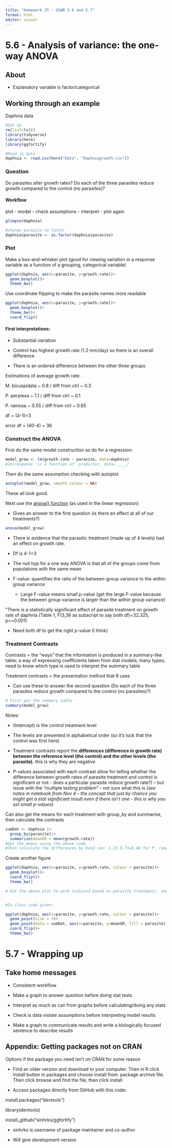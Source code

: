 ```yaml
---
title: "Homework 25 - GSWR 5.6 and 5.7"
format: html
editor: visual
---
```


# 5.6 - Analysis of variance: the one-way ANOVA

## About

-   Explanatory variable is factor/categorical

## Working through an example

Daphnia data

```r
#Set up
rm(list=ls())
library(tidyverse)
library(here)
library(ggfortify)

#Read in data
daphnia <- read.csv(here("Data", "Daphniagrowth.csv"))
```

### Question

Do parasites alter growth rates? Do each of the three parasites reduce growth compared to the control (no parasites)?

#### Workflow

plot - model - check assumptions - interpret - plot again

```r
glimpse(daphnia)

#change parasite to factor
daphnia$parasite <- as.factor(daphnia$parasite)
```

### Plot

Make a box-and-whisker plot (good for viewing variation in a response variable as a function of a grouping, categorical variable)

```r
ggplot(daphnia, aes(x=parasite, y=growth.rate))+
  geom_boxplot()+
  theme_bw()
```

Use coordinate flipping to make the parasite names more readable

```r
ggplot(daphnia, aes(x=parasite, y=growth.rate))+
  geom_boxplot()+
  theme_bw()+
  coord_flip()
```

#### First interpretations:

-   Substantial variation

-   Control has highest growth rate (1.2 mm/day) so there is an overall difference

-   There is an ordered difference between the other three groups

Estimations of average growth rate:

M. bicuspidata \~ 0.8 / diff from ctrl \~ 0.3

P. perplexa \~ 1.1 / diff from ctrl \~ 0.1

P. ramosa \~ 0.55 / diff from ctrl \~ 0.65

df = (4-1)=3

error df = (40-4) = 36

### Construct the ANOVA

First do the same model construction as do for a regression:

```r
model_grow <- lm(growth.rate ~ parasite, data=daphnia)
#lm(response 'is a function of' predictor, data=_____)
```

Then do the same assumption checking with autoplot

```r
autoplot(model_grow, smooth.colour = NA)
```

These all look good.

Next use the [anova() function]{.underline} (as used in the linear regression)

-   Gives an answer to the first question (is there an effect at all of our treatments?)

```r
anova(model_grow)
```

-   There is evidence that the parasitic treatment (made up of 4 levels) had an effect on growth rate.

-   Df is 4-1=3

-   The null hyp for a one way ANOVA is that all of the groups come from populations with the same mean

-   F-value: quantifies the ratio of the between-group variance to the within group variance

    -   Large F-value means small p-value (get the large F-value because the between group variance is larger than the within group variance)

"There is a statistically significant effect of parasite treatment on growth rate of daphnia (Table 1, F(3,36 as subscript to say both df)=32.325, p\<\<0.001)

-   Need both df to get the right p-value (I think)

### Treatment Contrasts

Contrasts = the "ways" that the information is produced in a summary-like table; a way of expressing coefficients taken from stat models; many types; need to know which type is used to interpret the summary table

Treatment contrasts = the presentation method that R uses

-   Can use these to answer the second question (Do each of the three parasites reduce growth compared to the control (no parasites)?)

```r
# First get the summary table
summary(model_grow)
```

Notes:

-   (Intercept) is the control treatment level

-   The levels are presented in alphabetical order (so it's luck that the control was first here)

-   Treatment contrasts report the **differences (difference in growth rate) between the reference level (the control) and the other levels (the parasite).** this is why they are negative

-   P-values associated with each contrast allow for telling whether the difference between growth rates of parasite treatment and control is significant or not - does a particular parasite reduce growth rate?) – but issue with the "multiple testing problem" - not sure what this is *(see notes in notebook from Nov 4 - the concept that just by chance you might get a stat significant result even if there isn't one - this is why you set small p-values)*

Can also get the means for each treatment with group_by and summarise, then calculate the contrasts

```r
sumDat <- daphnia |>
  group_by(parasite)|>
  summarise(meanGR = mean(growth.rate))
#Get the means using the above code
#Then calculate the differences by hand (ex: 1.21-0.73=0.48 for P. ramosa)
```

Create another figure

```r
ggplot(daphnia, aes(x=parasite, y=growth.rate, colour = parasite))+
  geom_boxplot()+
  coord_flip()+
  theme_bw()

# Got the above plot to work (colored based on parasite treatment), and was able to change to point instead of boxplot, but couldn't get the two point layers to work in the below code.


#In class code given:

ggplot(daphnia, aes(x=parasite, y=growth.rate, colour = parasite))+
  geom_point(size = 3)+
  geom_point(data = sumDat, aes(x=parasite, y=meanGR, fill = parasite), shape = 23, size =5)+
  coord_flip()+
  theme_bw()
```

# 5.7 - Wrapping up

## Take home messages

-   Consistent workflow

-   Make a graph to answer question before doing stat tests

-   Interpret as much as can from graphs before calculating/doing any stats

-   Check is data violate assumptions before interpreting model results

-   Make a graph to communicate results and write a biologically focused sentence to describe results

## Appendix: Getting packages not on CRAN

Options if the package you need isn't on CRAN for some reason

-   Find an older version and download to your computer. Then in R click install button in packages and choose install from: package archive file. Then click browse and find the file, then click install

-   Access packages directly from GitHub with this code:

install.packages("devtools")

library(devtools)

install_github("sinhrks/ggfortify")

-   sinhrks is username of package maintainer and co-author

-   Will give development version
